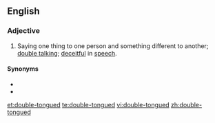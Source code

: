 ==English==

===Adjective===
{{en-adj}}

# {{context|idiomatic|lang=en}} Saying one thing to one person and something different to another; [[double talk]]ing; [[deceitful]] in [[speech]].

====Synonyms====
* {{l/en|twi-tongued}}
* {{l/en|two-tongued}}

[[et:double-tongued]]
[[te:double-tongued]]
[[vi:double-tongued]]
[[zh:double-tongued]]